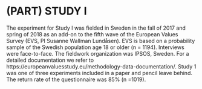 # (PART) STUDY I {}

The experiment for Study I was fielded in Sweden in the fall of 2017 and spring of 2018 as an add-on to the fifth wave of the European Values Survey (EVS, PI Susanne Wallman Lundåsen). EVS is based on a probability sample of the Swedish population age 18 or older (n = 1194). Interviews were face-to-face. The fieldwork organization was IPSOS, Sweden. For a detailed documentation we refer to https://europeanvaluesstudy.eu/methodology-data-documentation/. Study 1 was one of three experiments included in a paper and pencil leave behind. The return rate of the questionnaire was 85% (n =1019).
